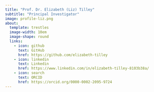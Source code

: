 ```yaml
---
title: "Prof. Dr. Elizabeth (Liz) Tilley"
subtitle: "Principal Investigator"
image: profile-liz.png
about:
  template: trestles
  image-width: 10em
  image-shape: round
  links:
    - icon: github
      text: GitHub
      href: https://github.com/elizabeth-tilley
    - icon: linkedin
      text: Linkedin
      href: https://www.linkedin.com/in/elizabeth-tilley-8103b38a/
    - icon: search
      text: ORCID
      href: https://orcid.org/0000-0002-2095-9724
---
```




